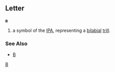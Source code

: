 ==Letter==
'''ʙ'''

#a symbol of the [[IPA]], representing a [[bilabial]] [[trill]].
===See Also===
*[[B]]
[[Category:Latin letters|B]]